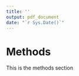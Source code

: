 ```yaml
---
title: ''
output: pdf_document
date: "`r Sys.Date()`"
---
```


# Methods

This is the methods section